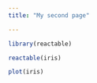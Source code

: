 ```yaml
---
title: "My second page"

---
```


```r
library(reactable)
```

```r
reactable(iris)
```


```r
plot(iris)
```